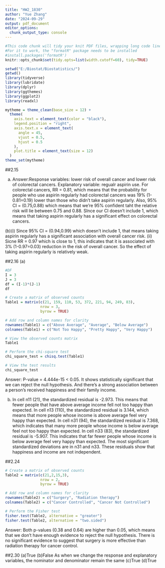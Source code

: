 ```yaml
---
title: "HW2_1830"
author: "Yue Zhang"
date: "2024-09-29"
output: pdf_document
editor_options: 
  chunk_output_type: console
---
```


```r
#This code chunk will tidy your knit PDF files, wrapping long code lines
#For it to work, the "formatR" package needs to be installed
#install.packages('formatR')
knitr::opts_chunk$set(tidy.opts=list(width.cutoff=60), tidy=TRUE)
```

```r
setwd("E:/Biostat/Biostatistics/")
getwd()
library(tidyverse)
library(lubridate)
library(dplyr)
library(ggthemes)
library(ggplot2)
library(readxl)

mytheme = theme_clean(base_size = 12) +
  theme(
    axis.text = element_text(color = "black"),
    legend.position = "right",
    axis.text.x = element_text(
      angle = 45,
      vjust = 0.5,
      hjust = 0.5
    ),
    plot.title = element_text(size = 12)
  )
theme_set(mytheme)
```

##2.15

(a)
Answer:Response variables: lower risk of overall cancer and lower risk of colorectal cancers. Explanatory variable: regualr aspirin use. For colorectal cancers, RR = 0.81, which means that the probability for people who use aspirin regularly had colorectal cancers was 19% (1-0.81=0.19) lower than those who didn't take aspirin regularly. Also, 95% CI = (0.75,0.88) which means that we're 95% confident taht the relative risk will lie between 0.75 and 0.88. SInce our CI doesn't include 1, which means that taking aspirin regularly has a significant effect on colorectal cancers.

(b)(i) Since 95% CI = (0.94,0.99) which doesn't include 1, that means taking aspirin regularly has a significant association with overall cancer risk.
(ii) Sicne RR = 0.97 which is close to 1, this indicates that it is associated with 3% (1-0.97=0.03) reduction in the risk of overall cancer. So the effect of taking aspirin regularly is relatively weak.

##2.16
(a)
```r
#DF
I = 3
J = 3
df = (I-1)*(J-1)
df

# Create a matrix of observed counts
Table1 = matrix(c(21, 159, 110, 53, 372, 221, 94, 249, 83),
                nrow = 3,
                byrow = TRUE)

# Add row and column names for clarity
rownames(Table1) = c("Above Average", "Average", "Below Average")
colnames(Table1) = c("Not Too Happy", "Pretty Happy", "Very Happy")

# View the observed counts matrix
Table1

# Perform the chi-square test
chi_square_test = chisq.test(Table1)

# View the test results
chi_square_test

```
Answer: P-value = 4.444e-15 < 0.05. It shows statistically significant that we can reject the null hypothesis. And there's a strong association between a person's received happiness and their family income.

(b)
In cell n11 (21), the standardized residual is -2.973. This means that fewer people that have above average income fell not too happy than expected.
In cell n13 (110), the standardized residual is 3.144, which means that more people whose income is above average feel very happy than expected.
In cell n31 (94), the standardized residual is 7.368, which indicates that many more people whose income is below average feel not too happy than expected.
In cell n33 (83), the standardized residual is -5.907. This indicates that far fewer people whose income is below average feel very happy than expected.
The most significant standardized deviations are in n31 and n33. These residuals show that happiness and income are not independent.

##2.24

```r
# Create a matrix of observed counts
Table2 = matrix(c(21,2,15,3),
                nrow = 2,
                byrow = TRUE)

# Add row and column names for clarity
rownames(Table2) = c("Surgery", "Radiation therapy")
colnames(Table2) = c("Cancer Controlled", "Cancer Not Controlled")

# Perform the Fisher test
fisher.test(Table2, alternative = "greater")
fisher.test(Table2, alternative = "two.sided")
```
Answer: Both p-values (0.38 and 0.64) are higher than 0.05, which means that we don't have enough evidence to reject the null hypothesis. There is no significant evidence to suggest that surgery is more effective than radiation therapy for cancer control.

##2.30
(a)True
(b)False As when we change the response and explanatory variables, the nominator and denominator remain the same
(c)True
(d)True

